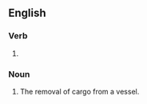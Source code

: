 ==English==

===Verb===
{{head|en|present participle}}

# {{present participle of|unlade|lang=en|nocat=1}}

===Noun===
{{en-noun}}

# The removal of cargo from a vessel.